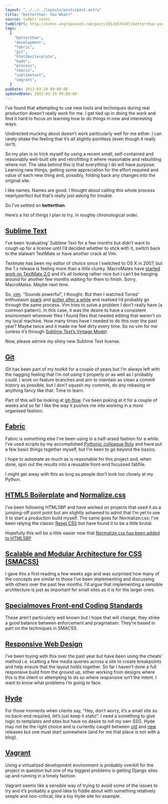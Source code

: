 ```yaml
---
layout: "../../../layouts/posts/post.astro"
title: "betterthan: You What?"
source: tumblr notes
tumblrUrl: http://notes.anglepoised.com/post/20119574197/betterthan-you-what
tags:
  [
    "betterthan",
    "development",
    "fabric",
    "git",
    "html5boilerplate",
    "hyde",
    "process",
    "smacss",
    "sublimetext",
    "vagrant",
  ]
pubDate: 2012-03-29 09:00:00
updatedDate: 2012-03-29 09:00:00
---
```


I’ve found that attempting to use new tools and techniques during real production doesn’t really work for me. I get tied up in doing the work and find it hard to focus on learning how to do things in new and interesting ways.

Undirected mucking about doesn’t work particularly well for me either. I can rarely shake the feeling that it’s all slightly pointless (even though it really isn’t).

So my plan is to trick myself by using a recent small, self-contained and reasonably well-built site and retrofitting it where reasonable and rebuilding where not. The idea behind this is that everything I do will have purpose; Learning new things, getting some appreciation for the effort required and value of each new thing and, possibly, folding back any changes into the original site.

I like names. Names are good. I thought about calling this whole process nearlyperfect but that’s really just asking for trouble.

So I’ve settled on **betterthan**.

Here’s a list of things I plan to try, in roughly chronological order.

## [Sublime Text](http://www.sublimetext.com/)

I’ve been ‘evaluating’ Sublime Text for a few months but didn’t want to cough up for a license until I’d decided whether to stick with it, switch back to the stalwart TextMate or have another crack at Vim.

Textmate has been my editor of choice since I switched to OS X in 2007, but the 1.x release is feeling more than a little clunky. MacroMates have [started work on TextMate 2.0](http://blog.macromates.com/2011/textmate-2-0-alpha/) and it’s all looking rather nice but I can’t be hanging around for another few months waiting for them to finish. Sorry, MacroMates. Maybe next time.

So, [vim](http://www.vim.org/). “Sounds powerful”, I thought. But then I watched Torrez’ enthusiasm [spark](http://notes.torrez.org/2012/03/q.html) and [gutter after a while](http://notes.torrez.org/2011/11/novimber-wrap-up.html) and realised I’d probably go through the same process. Vim tries to solve a problem I don’t really have (a common pattern). In this case, it was the desire to have a consistent environment whenever files I found files that needed editing that weren’t on my local machine. How many times have I needed to do this over the past year? Maybe twice and it made me feel dirty every time. So no vim for me (unless it’s through [Sublime Text’s Vintage Mode](http://www.sublimetext.com/docs/2/vintage.html)).

Now, please admire my shiny new Sublime Text license.

## [Git](http://git-scm.com/)

Git has been part of my toolkit for a couple of years but I’m always left with the nagging feeling that I’m not using it properly or as well as I probably could. I work on feature branches and aim to maintain as clean a commit history as possible, but I don’t squash my commits, do any rebasing or anything fancy like that. Time to learn.

Part of this will be looking at [git-flow](https://github.com/nvie/gitflow). I’ve been poking at it for a couple of weeks and so far I like the way it pushes me into working in a more organised fashion.

## [Fabric](http://fabric.readthedocs.org/)

Fabric is something else I’ve been using in a half-arsed fashion for a while. I’ve used scripts by my accomplished [Pythonic colleague Rolo](http://wildfish.com/) and have put a few basic things together myself, but I’m keen to go beyond the basics.

I hope to automate as much as is reasonable for this project and, when done, spin out the results into a reusable front-end focussed fabfile.

I might get away with this as long as people don’t look too closely at my Python.

## [HTML5 Boilerplate](http://html5boilerplate.com/) and [Normalize.css](http://necolas.github.com/normalize.css/)

I’ve been following HTML5BP and have worked on projects that used it as a jumping-off point point but am slightly ashamed to admit that I’m yet to use it to start a production build myself. The same goes for Normalize.css; I’ve been relying the classic [Reset CSS](http://meyerweb.com/eric/tools/css/reset/) but have found it to be a little brutal.

Hopefully this will be a little easier now that [Normalize.css has been added to HTML5BP](http://heybigname.com/2011/06/23/html5-boilerplate-adds-normalize-css/).

## [Scalable and Modular Architecture for CSS (SMACSS)](http://smacss.com/)

I gave this a first reading a few weeks ago and was surprised how many of the concepts are similar to those I’ve been implementing and discussing with others over the past few months. I’d argue that implementing a sensible architecture is just as important for small sites as it is for the larger ones.

## [Specialmoves Front-end Coding Standards](https://github.com/specialmoves/coding-standards-front-end)

These aren’t particularly well known but I hope that will change; they strike a good balance between enforcement and pragmatism. They’re based in part on the techniques in SMACSS.

## [Responsive Web Design](http://www.alistapart.com/articles/responsive-web-design/)

I’ve been toying with this over the past year but have been using the cheats’ method i.e. scatting a few media queries across a site to create breakpoints and help ensure that the layout holds together. So far I haven’t done a full responsive build from the ground up, either working from designs where this is the intent or attempting to do so where responsive isn’t the intent. I want to know what problems I’m going to face.

## [Hyde](http://ringce.com/hyde)

For those moments when clients say, “Hey, don’t worry, it’s a small site so no back-end required, let’s just keep it static”. I need a something to give logic to templates and sites but have no desire to roll my own SSG. Hyde may not be the right choice and is currently caught between [old](https://github.com/lakshmivyas/hyde) and [new](https://github.com/hyde/hyde) releases but one must start somewhere (and for me that place is not with a blog).

## [Vagrant](http://vagrantup.com/)

Using a virtualized development environment is probably overkill for the project in question but one of my biggest problems is getting Django sites up and running in a timely fashion.

Vagrant seems like a sensible way of trying to avoid some of the issues to try and it’s probably a good idea to fiddle about with something relatively simple and non-critical, like a toy Hyde site for example.
